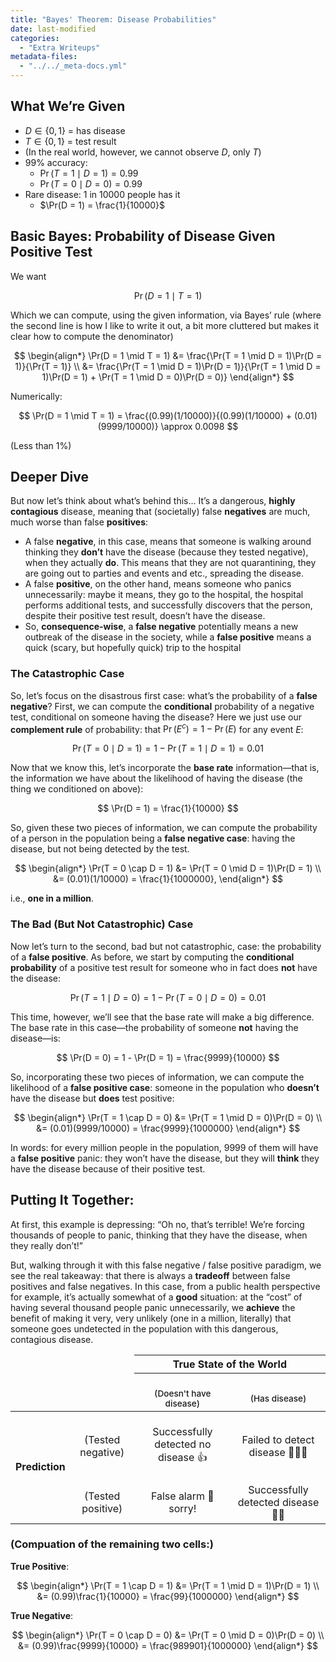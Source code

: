 ```yaml
---
title: "Bayes' Theorem: Disease Probabilities"
date: last-modified
categories:
  - "Extra Writeups"
metadata-files: 
  - "../../_meta-docs.yml"
---
```


## What We're Given

* $D \in \{0, 1\}$ = has disease
* $T \in \{0, 1\}$ = test result
* (In the real world, however, we cannot observe $D$, only $T$)
* 99% accuracy:
    * $\Pr(T = 1 \mid D = 1) = 0.99$
    * $\Pr(T = 0 \mid D = 0) = 0.99$
* Rare disease: 1 in 10000 people has it
    * $\Pr(D = 1) = \frac{1}{10000}$

## Basic Bayes: Probability of Disease Given Positive Test

We want

$$
\Pr(D = 1 \mid T = 1)
$$

Which we can compute, using the given information, via Bayes' rule (where the second line is how I like to write it out, a bit more cluttered but makes it clear how to compute the denominator)

$$
\begin{align*}
\Pr(D = 1 \mid T = 1) &= \frac{\Pr(T = 1 \mid D = 1)\Pr(D = 1)}{\Pr(T = 1)} \\
&= \frac{\Pr(T = 1 \mid D = 1)\Pr(D = 1)}{\Pr(T = 1 \mid D = 1)\Pr(D = 1) + \Pr(T = 1 \mid D = 0)\Pr(D = 0)}
\end{align*}
$$

Numerically:

$$
\Pr(D = 1 \mid T = 1) = \frac{(0.99)(1/10000)}{(0.99)(1/10000) + (0.01)(9999/10000)} \approx 0.0098
$$

(Less than 1%)

## Deeper Dive

But now let's think about what's behind this... It's a dangerous, **highly contagious** disease, meaning that (societally) false **negatives** are much, much worse than false **positives**:

* A false **negative**, in this case, means that someone is walking around thinking they **don't** have the disease (because they tested negative), when they actually **do**. This means that they are not quarantining, they are going out to parties and events and etc., spreading the disease.
* A false **positive**, on the other hand, means someone who panics unnecessarily: maybe it means, they go to the hospital, the hospital performs additional tests, and successfully discovers that the person, despite their positive test result, doesn't have the disease.
* So, **consequence-wise**, a **false negative** potentially means a new outbreak of the disease in the society, while a **false positive** means a quick (scary, but hopefully quick) trip to the hospital

### The Catastrophic Case

So, let's focus on the disastrous first case: what's the probability of a **false negative**? First, we can compute the **conditional** probability of a negative test, conditional on someone having the disease? Here we just use our **complement rule** of probability: that $\Pr(E^c) = 1 - \Pr(E)$ for any event $E$:

$$
\Pr(T = 0 \mid D = 1) = 1 - \Pr(T = 1 \mid D = 1) = 0.01
$$

Now that we know this, let's incorporate the **base rate** information---that is, the information we have about the likelihood of having the disease (the thing we conditioned on above):

$$
\Pr(D = 1) = \frac{1}{10000}
$$

So, given these two pieces of information, we can compute the probability of a person in the population being a **false negative case**: having the disease, but not being detected by the test.

$$
\begin{align*}
\Pr(T = 0 \cap D = 1) &= \Pr(T = 0 \mid D = 1)\Pr(D = 1) \\
&= (0.01)(1/10000) = \frac{1}{1000000},
\end{align*}
$$

i.e., **one in a million**.

### The Bad (But Not Catastrophic) Case

Now let's turn to the second, bad but not catastrophic, case: the probability of a **false positive**. As before, we start by computing the **conditional probability** of a positive test result for someone who in fact does **not** have the disease:

$$
\Pr(T = 1 \mid D = 0) = 1 - \Pr(T = 0 \mid D = 0) = 0.01
$$

This time, however, we'll see that the base rate will make a big difference. The base rate in this case---the probability of someone **not** having the disease---is:

$$
\Pr(D = 0) = 1 - \Pr(D = 1) = \frac{9999}{10000}
$$

So, incorporating these two pieces of information, we can compute the likelihood of a **false positive case**: someone in the population who **doesn't** have the disease but **does** test positive:

$$
\begin{align*}
\Pr(T = 1 \cap D = 0) &= \Pr(T = 1 \mid D = 0)\Pr(D = 0) \\
&= (0.01)(9999/10000) = \frac{9999}{1000000}
\end{align*}
$$

In words: for every million people in the population, 9999 of them will have a **false positive** panic: they won't have the disease, but they will **think** they have the disease because of their positive test.

## Putting It Together:

At first, this example is depressing: "Oh no, that's terrible! We're forcing thousands of people to panic, thinking that they have the disease, when they really don't!"

But, walking through it with this false negative / false positive paradigm, we see the real takeaway: that there is always a **tradeoff** between false positives and false negatives. In this case, from a public health perspective for example, it's actually somewhat of a **good** situation: at the "cost" of having several thousand people panic unnecessarily, we **achieve** the benefit of making it very, very unlikely (one in a million, literally) that someone goes undetected in the population with this dangerous, contagious disease.

```{=html}
<table>
    <thead>
        <tr style="border-top: 0px solid black;">
            <th colspan="2" rowspan="2" style="border-top: 0px solid black; border-left: 0px solid black;"><span data-qmd="$N = 1000000$"></span></th>
            <th colspan="2" align="center">True State of the World</th>
        </tr>
        <tr>
            <th align="center"><span data-qmd="$D = 0$"></span><br><span style="font-weight: 500; font-size: 0.85rem;">(Doesn't have disease)</span></th>
            <th align="center"><span data-qmd="$D = 1$"></span><br><span style="font-weight: 500; font-size: 0.85rem;">(Has disease)</span></th>
        </tr>
    </thead>
    <tbody>
        <tr>
            <td rowspan="2" align="right" style="vertical-align: middle;"><b>Prediction</b></td>
            <td align="center"><span data-qmd="$T = 0$"></span><br>(Tested negative)</td>
            <td align="center"><span data-qmd="**True Negative**"></span><br><span class="subtitle">Successfully detected no disease 👍</span><br><span data-qmd="**989,901 People**"></span></td>
            <td align="center"><span data-qmd="**False Negative**"></span><br><span class="subtitle">Failed to detect disease 🚨😵🚨</span><br><span data-qmd="**1 Person**"></span></td>
        </tr>
        <tr>
            <td align="center"><span data-qmd="$T = 1$"></span><br>(Tested positive)</td>
            <td align="center"><span data-qmd="**False Positive**"></span><br><span class="subtitle">False alarm 😬 sorry!</span><br><span data-qmd="**9999 People**"></span></td>
            <td align="center"><span data-qmd="**True Positive**"></span><br><span class="subtitle">Successfully detected disease 😮‍💨</span><br><span data-qmd="**99 People**"></span></td>
        </tr>
    </tbody>
</table>
```

### (Compuation of the remaining two cells:)

**True Positive**:

$$
\begin{align*}
\Pr(T = 1 \cap D = 1) &= \Pr(T = 1 \mid D = 1)\Pr(D = 1) \\
&= (0.99)\frac{1}{10000} = \frac{99}{1000000}
\end{align*}
$$

**True Negative**:

$$
\begin{align*}
\Pr(T = 0 \cap D = 0) &= \Pr(T = 0 \mid D = 0)\Pr(D = 0) \\
&= (0.99)\frac{9999}{10000} = \frac{989901}{1000000}
\end{align*}
$$
